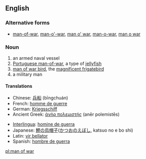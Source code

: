 ==English==

===Alternative forms===
*[[man-of-war]], [[man-o'-war]], [[man o' war]], [[man-o-war]], [[man o war]]

===Noun===
{{en-noun|sg=[[man]] [[of]] [[war]]|men of war}}

# an armed naval vessel
# [[Portuguese man-of-war]], a type of [[jellyfish]]
# [[man of war bird]], the [[w:Magnificent Frigatebird|magnificent frigatebird]]
# a military man

====Translations====
{{checktrans-top}}
*Chinese: [[兵船]] (bīngchuán)
*French: [[homme de guerre]]
*German: [[Kriegsschiff]] {{n}}
* Ancient Greek: [[ἀνὴρ πολεμιστής]] (anēr polemistēs) {{m}}
{{trans-mid}}
*[[Interlingua]]: [[homine de guerra]]
*Japanese: [[鰹の烏帽子]]([[かつおのえぼし]], katsuo no e bo shi)
*Latin: [[vir bellator]] {{m}}
*Spanish: [[hombre de guerra]]
{{trans-bottom}}

[[pl:man of war]]